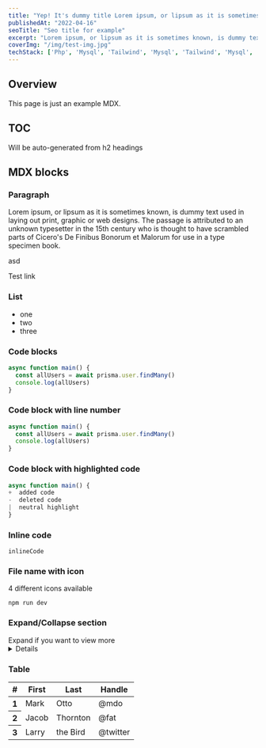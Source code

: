 ```yaml
---
title: "Yep! It's dummy title Lorem ipsum, or lipsum as it is sometimes known, is dummy text "
publishedAt: "2022-04-16"
seoTitle: "Seo title for example"
excerpt: "Lorem ipsum, or lipsum as it is sometimes known, is dummy text used in laying out print, graphic or web designs. The passage is attributed to an unknown typesetter in the 15th century who is thought to have scrambled parts of Cicero's De Finibus Bonorum et Malorum for use in a type specimen book."
coverImg: "/img/test-img.jpg"
techStack: ['Php', 'Mysql', 'Tailwind', 'Mysql', 'Tailwind', 'Mysql', 'Tailwind', 'Mysql', 'Tailwind', 'Mysql', 'Tailwind', 'Mysql', 'Tailwind']
---
```


## Overview

This page is just an example MDX. 

## TOC

Will be auto-generated from h2 headings


## MDX blocks

### Paragraph

Lorem ipsum, or lipsum as it is sometimes known, is dummy text used in laying out print, graphic or web designs. The passage is attributed to an unknown typesetter in the 15th century who is thought to have scrambled parts of Cicero's De Finibus Bonorum et Malorum for use in a type specimen book.

<ResponsiveImage src="/img/test-img.jpg" alt="test" />

asd

<Link href="#asda">Test link</Link>

### List
  - one 
  - two
  - three

### Code blocks

```js
async function main() {
  const allUsers = await prisma.user.findMany()
  console.log(allUsers)
}
```





### Code block with line number

```js line-number
async function main() {
  const allUsers = await prisma.user.findMany()
  console.log(allUsers)
}
```

### Code block with highlighted code

```js 
async function main() {
+  added code
-  deleted code
|  neutral highlight
}
```

### Inline code

`inlineCode`

### File name with icon

4 different icons available



<tab>

```
npm run dev
```
</tab>



### Expand/Collapse section

<summary>Expand if you want to view more</summary>
<details>

More :)

</details>

### Table 

  <table>
    <thead>
      <tr>
        <th scope="col">#</th>
        <th scope="col">First</th>
        <th scope="col">Last</th>
        <th scope="col">Handle</th>
      </tr>
    </thead>
    <tbody>
      <tr>
        <th scope="row">1</th>
        <td>Mark</td>
        <td>Otto</td>
        <td>@mdo</td>
      </tr>
      <tr>
        <th scope="row">2</th>
        <td>Jacob</td>
        <td>Thornton</td>
        <td>@fat</td>
      </tr>
      <tr>
        <th scope="row">3</th>
        <td>Larry</td>
        <td>the Bird</td>
        <td>@twitter</td>
      </tr>
    </tbody>
  </table>